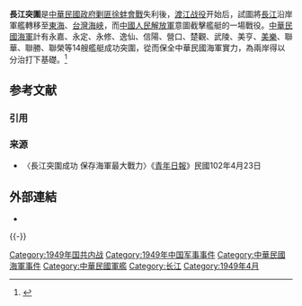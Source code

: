 {{Infobox Military Conflict
|conflict=長江突圍戰役
|partof=[[國共內戰|國共內戰]]
|image=
|caption= 
|date=1949年4月21日－1949年4月23日 
|place=[[長江|長江]]沿岸
|result=[[中國人民解放軍|中國人民解放軍]]佔領長江两岸，控制长江、[[中華民國海軍|中華民國海軍]]14艘艦艇突圍成功。
|combatant1={{ROCN}}
|combatant2={{PLA}}
|commander1=[[File:Flag_of_the_Republic_of_China.svg|22px]] [[蔣中正|蔣中正]]<br>[[File:Flag_of_the_Republic_of_China_Army.svg|22px]] [[陳慶堃|陳慶堃]]
|commander2=[[File:Flag_of_the_People's_Republic_of_China.svg|22px]] [[毛澤東|毛澤東]]<br>[[File:Flag_of_the_Republic_of_China_Army.svg|22px]][[林遵|林遵]]
|strength1=19艘艦艇<ref name="青年日報"/>
|strength2=數十萬人。
|casualties1=３艘被毀，２艘自毀<ref name="青年日報"/>
|casualties2=數十人、40餘艘艦艇
}}
'''長江突圍'''是[[中華民國政府|中華民國政府]][[剿匪|剿匪]][[徐蚌會戰|徐蚌會戰]]失利後，[[渡江战役|渡江战役]]开始后，試圖將[[長江|長江]]沿岸軍艦轉移至[[東海|東海]]、[[台灣海峽|台灣海峽]]，而[[中國人民解放軍|中國人民解放軍]]意圖截擊艦艇的一場戰役。[[中華民國海軍|中華民國海軍]]計有永嘉、永定、永修、逸仙、信陽、營口、楚觀、武陵、美亨、[[美樂號中型登陸艦_(LSM-242)|美樂]]、聯華、聯勝、聯榮等14艘艦艇成功突圍，從而保全中華民國海軍實力，為兩岸得以分治打下基礎。<ref name="青年日報">{{cite news
| url = https://www.ydn.com.tw/news/newsInsidePage?chapterID=957261
| title = 長江突圍 傳揚忠義軍風
| date = 2014-05-30
| newspaper = 《青年日報》
| accessdate = 2020-09-02
| archive-date = 2020-09-02
| archive-url = https://web.archive.org/web/20200902034153/https://www.ydn.com.tw/news/newsInsidePage?chapterID=957261
| dead-url = no
}}</ref>

== 参考文献 ==
=== 引用 ===
{{Reflist}}

=== 来源 ===
{{ReflistH}}
* 〈長江突圍成功 保存海軍最大戰力〉《[[青年日報|青年日報]]》民國102年4月23日
{{ReflistF}}

==外部連結==
* {{YouTube|VjIncsumIOk|海軍長江突圍，弘揚忠義軍風}}

{{-}}
{{第二次国共内战}}

[[Category:1949年国共内战|Category:1949年国共内战]]
[[Category:1949年中国军事事件|Category:1949年中国军事事件]]
[[Category:中華民國海軍事件|Category:中華民國海軍事件]]
[[Category:中華民國軍艦|Category:中華民國軍艦]]
[[Category:长江|Category:长江]]
[[Category:1949年4月|Category:1949年4月]]